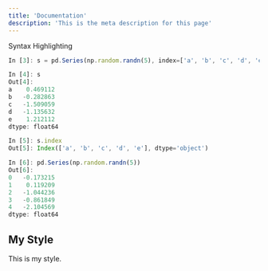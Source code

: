 ```yaml
---
title: 'Documentation'
description: 'This is the meta description for this page'
---
```


Syntax Highlighting

```jsx
In [3]: s = pd.Series(np.random.randn(5), index=['a', 'b', 'c', 'd', 'e'])

In [4]: s
Out[4]: 
a    0.469112
b   -0.282863
c   -1.509059
d   -1.135632
e    1.212112
dtype: float64

In [5]: s.index
Out[5]: Index(['a', 'b', 'c', 'd', 'e'], dtype='object')

In [6]: pd.Series(np.random.randn(5))
Out[6]: 
0   -0.173215
1    0.119209
2   -1.044236
3   -0.861849
4   -2.104569
dtype: float64
```
## My Style

This is my style.